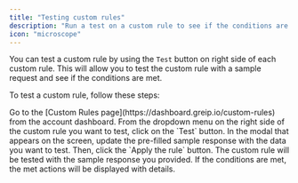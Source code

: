 ```yaml
---
title: "Testing custom rules"
description: "Run a test on a custom rule to see if the conditions are met."
icon: "microscope"
---
```


You can test a custom rule by using the `Test` button on right side of each custom rule. This will allow you to test the custom rule with a sample request and see if the conditions are met.

To test a custom rule, follow these steps:

<Steps>
  <Step title="First Step">
    Go to the [Custom Rules page](https://dashboard.greip.io/custom-rules) from
    the account dashboard.
  </Step>
  <Step title="Second Step">
    From the dropdown menu on the right side of the custom rule you want to
    test, click on the `Test` button.
  </Step>
  <Step title="Third Step">
    In the modal that appears on the screen, update the pre-filled sample
    response with the data you want to test. Then, click the `Apply the rule`
    button.
  </Step>
  <Step title="Fourth Step">
    The custom rule will be tested with the sample response you provided. If the
    conditions are met, the met actions will be displayed with details.
  </Step>
</Steps>
